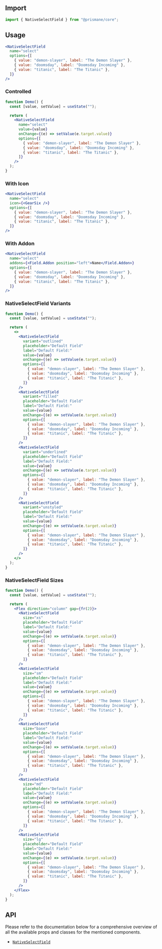 ## Import

```js
import { NativeSelectField } from "@prismane/core";
```

## Usage

```jsx
<NativeSelectField
  name="select"
  options={[
    { value: "demon-slayer", label: "The Demon Slayer" },
    { value: "doomsday", label: "Doomsday Incoming" },
    { value: "titanic", label: "The Titanic" },
  ]}
/>
```

### Controlled

```jsx
function Demo() {
  const [value, setValue] = useState("");

  return (
    <NativeSelectField
      name="select"
      value={value}
      onChange={(e) => setValue(e.target.value)}
      options={[
        { value: "demon-slayer", label: "The Demon Slayer" },
        { value: "doomsday", label: "Doomsday Incoming" },
        { value: "titanic", label: "The Titanic" },
      ]}
    />
  );
}
```

### With Icon

```jsx
<NativeSelectField
  name="select"
  icon={<GearSix />}
  options={[
    { value: "demon-slayer", label: "The Demon Slayer" },
    { value: "doomsday", label: "Doomsday Incoming" },
    { value: "titanic", label: "The Titanic" },
  ]}
/>
```

### With Addon

```jsx
<NativeSelectField
  name="select"
  addons={<Field.Addon position="left">Name</Field.Addon>}
  options={[
    { value: "demon-slayer", label: "The Demon Slayer" },
    { value: "doomsday", label: "Doomsday Incoming" },
    { value: "titanic", label: "The Titanic" },
  ]}
/>
```

### NativeSelectField Variants

```jsx
function Demo() {
  const [value, setValue] = useState("");

  return (
    <>
      <NativeSelectField
        variant="outlined"
        placeholder="Default Field"
        label="Default Field:"
        value={value}
        onChange={(e) => setValue(e.target.value)}
        options={[
          { value: "demon-slayer", label: "The Demon Slayer" },
          { value: "doomsday", label: "Doomsday Incoming" },
          { value: "titanic", label: "The Titanic" },
        ]}
      />
      <NativeSelectField
        variant="filled"
        placeholder="Default Field"
        label="Default Field:"
        value={value}
        onChange={(e) => setValue(e.target.value)}
        options={[
          { value: "demon-slayer", label: "The Demon Slayer" },
          { value: "doomsday", label: "Doomsday Incoming" },
          { value: "titanic", label: "The Titanic" },
        ]}
      />
      <NativeSelectField
        variant="underlined"
        placeholder="Default Field"
        label="Default Field:"
        value={value}
        onChange={(e) => setValue(e.target.value)}
        options={[
          { value: "demon-slayer", label: "The Demon Slayer" },
          { value: "doomsday", label: "Doomsday Incoming" },
          { value: "titanic", label: "The Titanic" },
        ]}
      />
      <NativeSelectField
        variant="unstyled"
        placeholder="Default Field"
        label="Default Field:"
        value={value}
        onChange={(e) => setValue(e.target.value)}
        options={[
          { value: "demon-slayer", label: "The Demon Slayer" },
          { value: "doomsday", label: "Doomsday Incoming" },
          { value: "titanic", label: "The Titanic" },
        ]}
      />
    </>
  );
}
```

### NativeSelectField Sizes

```jsx
function Demo() {
  const [value, setValue] = useState("");

  return (
    <Flex direction="column" gap={fr(2)}>
      <NativeSelectField
        size="xs"
        placeholder="Default Field"
        label="Default Field:"
        value={value}
        onChange={(e) => setValue(e.target.value)}
        options={[
          { value: "demon-slayer", label: "The Demon Slayer" },
          { value: "doomsday", label: "Doomsday Incoming" },
          { value: "titanic", label: "The Titanic" },
        ]}
      />
      <NativeSelectField
        size="sm"
        placeholder="Default Field"
        label="Default Field:"
        value={value}
        onChange={(e) => setValue(e.target.value)}
        options={[
          { value: "demon-slayer", label: "The Demon Slayer" },
          { value: "doomsday", label: "Doomsday Incoming" },
          { value: "titanic", label: "The Titanic" },
        ]}
      />
      <NativeSelectField
        size="base"
        placeholder="Default Field"
        label="Default Field:"
        value={value}
        onChange={(e) => setValue(e.target.value)}
        options={[
          { value: "demon-slayer", label: "The Demon Slayer" },
          { value: "doomsday", label: "Doomsday Incoming" },
          { value: "titanic", label: "The Titanic" },
        ]}
      />
      <NativeSelectField
        size="md"
        placeholder="Default Field"
        label="Default Field:"
        value={value}
        onChange={(e) => setValue(e.target.value)}
        options={[
          { value: "demon-slayer", label: "The Demon Slayer" },
          { value: "doomsday", label: "Doomsday Incoming" },
          { value: "titanic", label: "The Titanic" },
        ]}
      />
      <NativeSelectField
        size="lg"
        placeholder="Default Field"
        label="Default Field:"
        value={value}
        onChange={(e) => setValue(e.target.value)}
        options={[
          { value: "demon-slayer", label: "The Demon Slayer" },
          { value: "doomsday", label: "Doomsday Incoming" },
          { value: "titanic", label: "The Titanic" },
        ]}
      />
    </Flex>
  );
}
```

## API

Please refer to the documentation below for a comprehensive overview of all the available props and classes for the mentioned components.

- [`NativeSelectField`](/docs/components-api/native-select-field-api)
